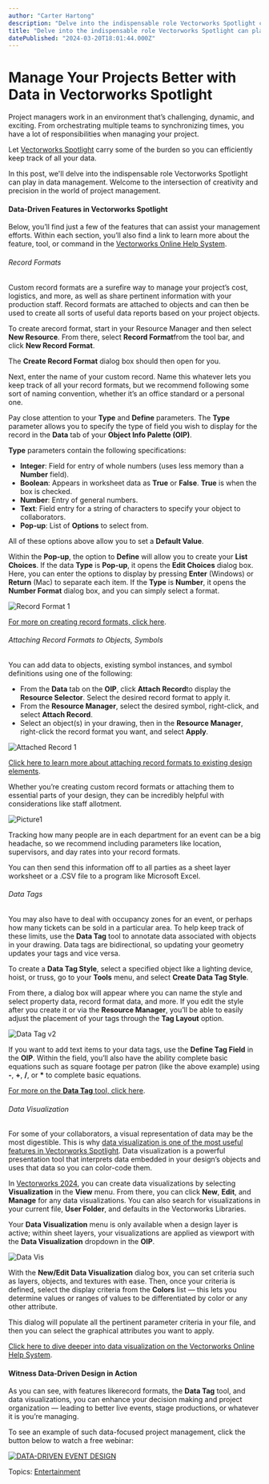 ```yaml
---
author: "Carter Hartong"
description: "Delve into the indispensable role Vectorworks Spotlight can play in data management for live events and entertainment."
title: "Delve into the indispensable role Vectorworks Spotlight can play in data management for live events and entertainment." 
datePublished: "2024-03-20T18:01:44.000Z"
---
```

# Manage Your Projects Better with Data in Vectorworks Spotlight

Project managers work in an environment that’s challenging, dynamic, and exciting. From orchestrating multiple teams to synchronizing times, you have a lot of responsibilities when managing your project.

Let [Vectorworks Spotlight](https://www.vectorworks.net/spotlight) carry some of the burden so you can efficiently keep track of all your data.

In this post, we'll delve into the indispensable role Vectorworks Spotlight can play in data management. Welcome to the intersection of creativity and precision in the world of project management.

#### Data-Driven Features in Vectorworks Spotlight

Below, you’ll find just a few of the features that can assist your management efforts. Within each section, you’ll also find a link to learn more about the feature, tool, or command in the [Vectorworks Online Help System](https://app-help.vectorworks.net/2024/eng/index.htm).

###### Record Formats

Custom record formats are a surefire way to manage your project’s cost, logistics, and more, as well as share pertinent information with your production staff. Record formats are attached to objects and can then be used to create all sorts of useful data reports based on your project objects.

To create arecord format, start in your Resource Manager and then select **New Resource**. From there, select **Record Format**from the tool bar, and click **New Record Format**.

The **Create Record Format** dialog box should then open for you.

Next, enter the name of your custom record. Name this whatever lets you keep track of all your record formats, but we recommend following some sort of naming convention, whether it’s an office standard or a personal one. 

Pay close attention to your **Type** and **Define** parameters. The **Type** parameter allows you to specify the type of field you wish to display for the record in the **Data** tab of your **Object Info Palette (OIP)**.

**Type** parameters contain the following specifications:

* **Integer**: Field for entry of whole numbers (uses less memory than a **Number** field).
* **Boolean**: Appears in worksheet data as **True** or **False**. **True** is when the box is checked.
* **Number**: Entry of general numbers.
* **Text**: Field entry for a string of characters to specify your object to collaborators.
* **Pop-up**: List of **Options** to select from.

All of these options above allow you to set a **Default Value**.

Within the **Pop-up**, the option to **Define** will allow you to create your **List Choices**. If the data **Type** is **Pop-up**, it opens the **Edit Choices** dialog box. Here, you can enter the options to display by pressing **Enter** (Windows) or **Return** (Mac) to separate each item. If the **Type** is **Number**, it opens the **Number Format** dialog box, and you can simply select a format.

![Record Format 1](https://blog.vectorworks.net/hs-fs/hubfs/Blog%20Images/240307_ENT%20Project%20Management/Record%20Format%201.png?width=700&height=502&name=Record%20Format%201.png)

[For more on creating record formats, click here](https://app-help.vectorworks.net/2024/eng/VW2024%5FGuide/RecordsSchedules/Creating%20record%5Fformats.htm?rhsearch=record%20format&rhhlterm=record%20formats%20format).

###### Attaching Record Formats to Objects, Symbols 

You can add data to objects, existing symbol instances, and symbol definitions using one of the following:

* From the **Data** tab on the **OIP**, click **Attach Record**to display the **Resource Selector**. Select the desired record format to apply it.
* From the **Resource Manager**, select the desired symbol, right-click, and select **Attach Record**.
* Select an object(s) in your drawing, then in the **Resource Manager**, right-click the record format you want, and select **Apply**.

![Attached Record 1](https://blog.vectorworks.net/hs-fs/hubfs/Blog%20Images/240307_ENT%20Project%20Management/Attached%20Record%201.png?width=1440&height=935&name=Attached%20Record%201.png)

[Click here to learn more about attaching record formats to existing design elements](https://app-help.vectorworks.net/2024/eng/VW2024%5FGuide/RecordsSchedules/Attaching%5Frecord%5Fformats%5Fto%5Fsymbols%5Fobjects%5Fand%5Fmaterials.htm?rhsearch=record%20format%20symbol&rhhlterm=record%20records%20formats%20format%20symbols%20symbol).

Whether you’re creating custom record formats or attaching them to essential parts of your design, they can be incredibly helpful with considerations like staff allotment.

![Picture1](https://blog.vectorworks.net/hs-fs/hubfs/Blog%20Images/240307_ENT%20Project%20Management/Picture1.png?width=1440&height=815&name=Picture1.png)

Tracking how many people are in each department for an event can be a big headache, so we recommend including parameters like location, supervisors, and day rates into your record formats.

You can then send this information off to all parties as a sheet layer worksheet or a .CSV file to a program like Microsoft Excel.

###### Data Tags

You may also have to deal with occupancy zones for an event, or perhaps how many tickets can be sold in a particular area. To help keep track of these limits, use the **Data Tag** tool to annotate data associated with objects in your drawing. Data tags are bidirectional, so updating your geometry updates your tags and vice versa.

To create a **Data Tag Style**, select a specified object like a lighting device, hoist, or truss, go to your **Tools** menu, and select **Create Data Tag Style**.

From there, a dialog box will appear where you can name the style and select property data, record format data, and more. If you edit the style after you create it or via the **Resource Manager**, you’ll be able to easily adjust the placement of your tags through the **Tag Layout** option.

![Data Tag v2](https://blog.vectorworks.net/hs-fs/hubfs/Blog%20Images/240307_ENT%20Project%20Management/Data%20Tag%20v2.png?width=1440&height=810&name=Data%20Tag%20v2.png)

If you want to add text items to your data tags, use the **Define Tag Field** in the **OIP**. Within the field, you’ll also have the ability complete basic equations such as square footage per patron (like the above example) using **\-**, **+**, **/**, or **\*** to complete basic equations.

[For more on the **Data Tag** tool, click here](https://app-help.vectorworks.net/2024/eng/VW2024%5FGuide/Annotation2/Adding%5Fdata%5Ftags%5Fand%5Flabels.htm?rhhlterm=data%20tags%20tag%20tagging%20tagged&rhsearch=data%20tag).

###### Data Visualization

For some of your collaborators, a visual representation of data may be the most digestible. This is why [data visualization is one of the most useful features in Vectorworks Spotlight](../../../net/vectorworks/blog/creating-meaningful-data-with-data-visualization-in-vectorworks.html). Data visualization is a powerful presentation tool that interprets data embedded in your design’s objects and uses that data so you can color-code them.

In [Vectorworks 2024](../../../net/vectorworks/blog/updates-improvements-in-vectorworks-2024-update-4.html), you can create data visualizations by selecting **Visualization** in the **View** menu. From there, you can click **New**, **Edit**, and **Manage** for any data visualizations. You can also search for visualizations in your current file, **User Folder**, and defaults in the Vectorworks Libraries.

Your **Data Visualization** menu is only available when a design layer is active; within sheet layers, your visualizations are applied as viewport with the **Data Visualization** dropdown in the **OIP**.

![Data Vis](https://blog.vectorworks.net/hs-fs/hubfs/Blog%20Images/240307_ENT%20Project%20Management/Data%20Vis.png?width=1440&height=810&name=Data%20Vis.png)

With the **New/Edit Data Visualization** dialog box, you can set criteria such as layers, objects, and textures with ease. Then, once your criteria is defined, select the display criteria from the **Colors** list — this lets you determine values or ranges of values to be differentiated by color or any other attribute.

This dialog will populate all the pertinent parameter criteria in your file, and then you can select the graphical attributes you want to apply.

[Click here to dive deeper into data visualization on the Vectorworks Online Help System](https://app-help.vectorworks.net/2024/eng/VW2024%5FGuide/Views/Viewing%5Fthe%5Fdrawing%5Fby%5Fdata%5For%5Fby%5Fattributes.htm).

#### Witness Data-Driven Design in Action

As you can see, with features likerecord formats, the **Data Tag** tool, and data visualizations, you can enhance your decision making and project organization — leading to better live events, stage productions, or whatever it is you’re managing.

To see an example of such data-focused project management, click the button below to watch a free webinar:

[![DATA-DRIVEN EVENT DESIGN](https://no-cache.hubspot.com/cta/default/3018241/0a2c7902-6150-441c-91eb-0e474b332b8a.png)](https://cta-redirect.hubspot.com/cta/redirect/3018241/0a2c7902-6150-441c-91eb-0e474b332b8a) 

 Topics: [Entertainment](https://blog.vectorworks.net/topic/entertainment) 

 